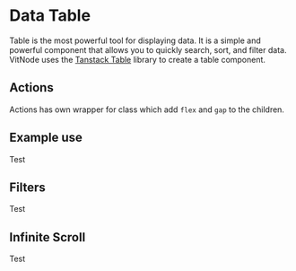# Data Table

Table is the most powerful tool for displaying data. It is a simple and powerful component that allows you to quickly search, sort, and filter data. VitNode uses the [Tanstack Table](https://tanstack.com/table/) library to create a table component.

## Actions

Actions has own wrapper for class which add `flex` and `gap` to the children.

## Example use

Test

## Filters

Test

## Infinite Scroll

Test
